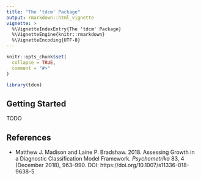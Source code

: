 ```yaml
---
title: "The 'tdcm' Package"
output: rmarkdown::html_vignette
vignette: >
  %\VignetteIndexEntry{The 'tdcm' Package}
  %\VignetteEngine{knitr::rmarkdown}
  %\VignetteEncoding{UTF-8}
---
```


```r
knitr::opts_chunk$set(
  collapse = TRUE,
  comment = "#>"
)
```

```r
library(tdcm)
```

## Getting Started

TODO

## References

* Matthew J. Madison and Laine P. Bradshaw. 2018. Assessing Growth in a 
  Diagnostic Classification Model Framework. *Psychometrika* 83, 4 (December 
  2018), 963--990. DOI: https://doi.org/10.1007/s11336-018-9638-5
